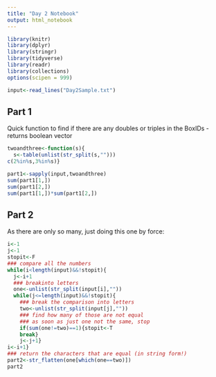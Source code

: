 ```yaml
---
title: "Day 2 Notebook"
output: html_notebook
---
```


```r
library(knitr)
library(dplyr)
library(stringr)
library(tidyverse)
library(readr)
library(collections)
options(scipen = 999)
```

```r
input<-read_lines("Day2Sample.txt")

```

## Part 1

Quick function to find if there are any doubles or triples in the BoxIDs - returns boolean vector

```r
twoandthree<-function(s){
  s<-table(unlist(str_split(s,"")))
c(2%in%s,3%in%s)}
```

```r
part1<-sapply(input,twoandthree)
sum(part1[1,])
sum(part1[2,])
sum(part1[1,])*sum(part1[2,])

```
## Part 2

As there are only so many, just doing this one by force:


```r
i<-1
j<-1
stopit<-F
### compare all the numbers
while(i<length(input)&&!stopit){
  j<-i+1
  ### breakinto letters
  one<-unlist(str_split(input[i],""))
  while(j<=length(input)&&!stopit){
    ### break the comparison into letters
    two<-unlist(str_split(input[j],""))
    ### find how many of those are not equal
    ### as soon as just one not the same, stop
    if(sum(one!=two)==1){stopit<-T
    break}
    j<-j+1}
i<-i+1}
### return the characters that are equal (in string form!)
part2<-str_flatten(one[which(one==two)])
part2
```



